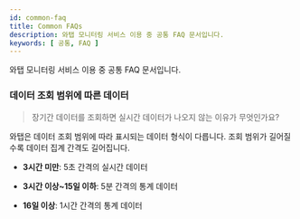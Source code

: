 ```yaml
---
id: common-faq
title: Common FAQs
description: 와탭 모니터링 서비스 이용 중 공통 FAQ 문서입니다.
keywords: [ 공통, FAQ ]
---
```


와탭 모니터링 서비스 이용 중 공통 FAQ 문서입니다.

<div className="faqs">

### 데이터 조회 범위에 따른 데이터

> 장기간 데이터를 조회하면 실시간 데이터가 나오지 않는 이유가 무엇인가요?

와탭은 데이터 조회 범위에 따라 표시되는 데이터 형식이 다릅니다. 조회 범위가 길어질수록 데이터 집계 간격도 길어집니다.

* **3시간 미만**: 5초 간격의 실시간 데이터

* **3시간 이상~15일 이하**: 5분 간격의 통계 데이터

* **16일 이상**: 1시간 간격의 통계 데이터

</div>